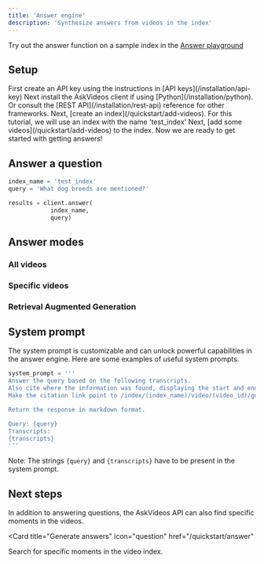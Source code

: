 ```yaml
---
title: 'Answer engine'
description: 'Synthesize answers from videos in the index'
---
```


<Note>Try out the answer function on a sample index in the [Answer playground](https://app.askvideos.com/playground)</Note>

## Setup

<Steps>
  <Step title="Create an API key">
    First create an API key using the instructions in [API keys](/installation/api-key)
  </Step>
  <Step title="Install the client">
    Next install the AskVideos client if using [Python](/installation/python). Or consult the [REST API](/installation/rest-api) reference for other frameworks.
  </Step>
  <Step title="Create an index">
    Next, [create an index](/quickstart/add-videos). For this tutorial, we will use an index with the name 'test_index'
  </Step>

  <Step title="Add some videos">
    Next, [add some videos](/quickstart/add-videos) to the index. Now we are ready to get started with getting answers!
  </Step>
</Steps>

## Answer a question
```python
index_name = 'test_index'
query = 'What dog breeds are mentioned?'

results = client.answer(
            index_name,
            query)
```


## Answer modes
### All videos
### Specific videos
### Retrieval Augmented Generation

## System prompt
The system prompt is customizable and can unlock powerful capabilities in the answer engine.
Here are some examples of useful system prompts.
<AccordionGroup>
  <Accordion title="Cited answers">
  ```python
  system_prompt = '''  
  Answer the query based on the following transcripts.
  Also cite where the information was found, displaying the start and end timestamps.
  Make the citation link point to /index/(index_name)/video/(video_id)/gui?start_seconds=(start_seconds)&end_seconds=(end_seconds). 
  
  Return the response in markdown format.
  
  Query: {query}
  Transcripts:
  {transcripts}
'''

  ```
  <Note>Note: The strings `{query}` and `{transcripts}` have to be present in the system prompt.</Note>
  </Accordion>
  <Accordion title="Tabular answers">
  </Accordion>
</AccordionGroup>

## Next steps

In addition to answering questions, the AskVideos API can also find specific moments in the videos.

<CardGroup>

<Card
  title="Generate answers"
  icon="question"
  href="/quickstart/answer"
>
  Search for specific moments in the video index.
</Card>
</CardGroup>
